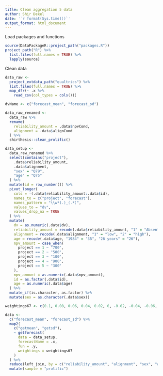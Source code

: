 ```yaml
---
title: Clean aggregation 5 data
author: Shir Dekel
date: '`r format(Sys.time())`'
output_format: html_document
---
```


Load packages and functions

```r
source(DataPackageR::project_path("packages.R"))
project_path("R") %>%
  list.files(full.names = TRUE) %>%
  lapply(source)
```

Clean data

```r
data_raw <-
  project_extdata_path("qualtrics") %>%
  list.files(full.names = TRUE) %>%
  map_dfr(~ .x %>%
    read_csv(col_types = cols()))

dvName <- c("forecast_mean", "forecast_sd")

data_raw_renamed <-
  data_raw %>%
  rename(
    reliability_amount = .data$npvCond,
    alignment = .data$alignCond
  ) %>%
  shirthesis::clean_prolific()

data_setup <-
  data_raw_renamed %>%
  select(contains("project"),
    .data$reliability_amount,
    .data$alignment,
    "sex" = "Q79",
    "age" = "Q75"
  ) %>%
  mutate(id = row_number()) %>%
  pivot_longer(
    cols = -(.data$reliability_amount:.data$id),
    names_to = c("project", "forecast"),
    names_pattern = "\\w*(.)_(.*)",
    values_to = "dv",
    values_drop_na = TRUE
  ) %>%
  mutate(
    dv = as.numeric(.data$dv),
    reliability_amount = recode(.data$reliability_amount, "1" = "Absent", "2" = "Present"),
    alignment = recode(.data$alignment, "1" = "low", "2" = "high"),
    age = recode(.data$age, "1984" = "35", "26 years" = "26"),
    npv_amount = case_when(
      project == 1 ~ "700",
      project == 2 ~ "500",
      project == 3 ~ "100",
      project == 4 ~ "900",
      project == 5 ~ "300"
    ),
    npv_amount = as.numeric(.data$npv_amount),
    id = as.factor(.data$id),
    age = as.numeric(.data$age)
  ) %>%
  mutate_if(is.character, as.factor) %>%
  mutate(sex = as.character(.data$sex))

weightings67 <- c(0.1, 0.08, 0.06, 0.04, 0.02, 0, -0.02, -0.04, -0.06, -0.08, -0.1)

data <-
  c("forecast_mean", "forecast_sd") %>%
  map2(
    c("getmean", "getsd"),
    ~ getforecast(
      data = data_setup,
      forecastName = .x,
      fun = .y,
      weightings = weightings67
    )
  ) %>%
  reduce(left_join, by = c("reliability_amount", "alignment", "sex", "age", "id", "project", "npv_amount")) %>%
  mutate(sample = "prolific")
```

